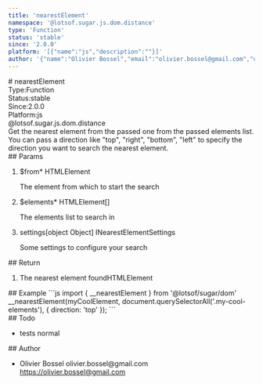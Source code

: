 ```yaml
---
title: 'nearestElement'
namespace: '@lotsof.sugar.js.dom.distance'
type: 'Function'
status: 'stable'
since: '2.0.0'
platform: '[{"name":"js","description":""}]'
author: '{"name":"Olivier Bossel","email":"olivier.bossel@gmail.com","url":"https://olivier.bossel@gmail.com"}'
---
```

<div class="docmap-mdx">
# nearestElement
<div class="_metas">
<div class="_type"><span class="_type-label">Type:</span><span class="_type-value">Function</span></div>
<div class="_status"><span class="_status-label">Status:</span><span class="_status-value -stable">stable</span></div>
<div class="_since"><span class="_since-label">Since:</span><span class="_since-value">2.0.0</span></div>
<div class="_platform"><span class="_platform-label">Platform:</span><span class="_platform-value -js">js</span></div>
</div>
<div class="_namespace">@lotsof.sugar.js.dom.distance</div>
<div class="_description">
Get the nearest element from the passed one from the passed elements list.
You can pass a direction like &quot;top&quot;, &quot;right&quot;, &quot;bottom&quot;, &quot;left&quot; to specify
the direction you want to search the nearest element.
</div>
<div class="_params">
## Params
<ol class="_list">
<li class="_item">
<span class="_name">$from<span class="_required">*</span></span><span class="_default"></span> <span class="_type">HTMLElement</span>
<p class="_description">The element from which to start the search</p>
</li>
<li class="_item">
<span class="_name">$elements<span class="_required">*</span></span><span class="_default"></span> <span class="_type">HTMLElement&lsqb;&rsqb;</span>
<p class="_description">The elements list to search in</p>
</li>
<li class="_item">
<span class="_name">settings</span><span class="_default">&lsqb;object Object&rsqb;</span> <span class="_type">INearestElementSettings</span>
<p class="_description">Some settings to configure your search</p>
</li>
</ol>
</div>
<div class="_return">
## Return
<ol class="_list">
<li class="_item">
<span class="_description">The nearest element found</span><span class="_default"></span><span class="_type">HTMLElement</span>
</li>
</ol>
</div>
<div class="_examples">
## Example
```js
import { __nearestElement } from '@lotsof/sugar/dom'
__nearestElement(myCoolElement, document.querySelectorAll('.my-cool-elements'), {
     direction: 'top'
});
```
</div>
<div class="_todo">
## Todo
<ul class="_list">
<li class="_item">
<span class="_description">tests</span>
<span class="_priority -normal">normal</span>
</li>
</ul>
</div>
<div class="_author">
## Author
<ul class="_list">
<li class="_item">
<span class="_name">Olivier Bossel</span>
<span class="_email">olivier.bossel@gmail.com</span>
<a href="https://olivier.bossel@gmail.com" target="_blank" class="_url">https://olivier.bossel@gmail.com</a>
</li>
</ul>
</div>
</div>